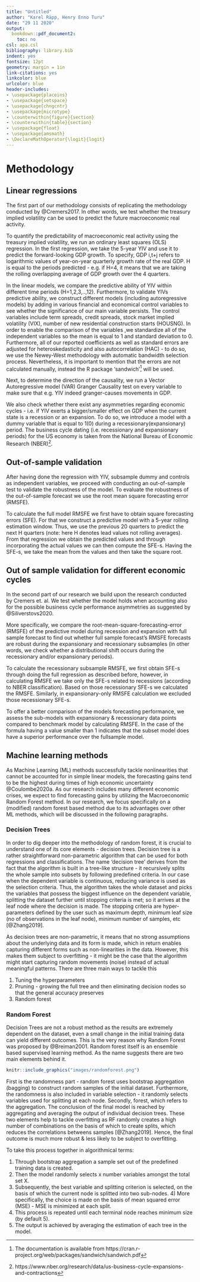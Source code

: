 ```yaml
---
title: "Untitled"
author: "Karel Räpp, Henry Enno Turu"
date: "29 11 2020"
output: 
  bookdown::pdf_document2:
    toc: no
csl: apa.csl
bibliography: library.bib
indent: yes
fontsize: 12pt
geometry: margin = 1in
link-citations: yes
linkcolor: blue
urlcolor: blue
header-includes:
- \usepackage{placeins}
- \usepackage{setspace}
- \usepackage{chngcntr}
- \usepackage{microtype}
- \counterwithin{figure}{section}
- \counterwithin{table}{section}
- \usepackage{float}
- \usepackage{amsmath}
- \DeclareMathOperator{\logit}{logit}
---
```



# Methodology

## Linear regressions
The first part of our methodology consists of replicating the methodology conducted by @Cremers2017. In other words, we test whether the treasury implied volatility can be used to predict the future macroeconomic real activity.

To quantify the predictability of macroeconomic real activity using the treasury implied volatility, we run an ordinary least squares (OLS) regression. In the first regression, we take the 5-year YIV and use it to predict the forward-looking GDP growth. To specify, GDP i,t+j refers to  logarithmic values of year-on-year quarterly growth rate of the real GDP. H is equal to the periods predicted - e.g. if H=4, it means that we are taking the rolling overlapping average of GDP growth over the 4 quarters. 

\begin{equation}
\sum_{j=1}^{j=H}log(1+GDP_{i,t+j})/H = \alpha_{H}+ \beta_{H} \sigma_{IV,t} + \varepsilon_{t+H}
\end{equation}

In the linear models, we compare the predictive ability of YIV within different time periods (H=1,2,3,..,12). Furthermore, to validate YIVs predictive ability, we construct different models (including autoregressive models) by adding in various financial and economical control variables  to see whether the significance of our main variable persists. The control variables include term spreads, credit spreads, stock market implied volatility (VIX), number of new residential construction starts (HOUSNG). In order to enable the comparison of the variables ,we standardize all of the independent variables so the mean is equal  to 1 and standard deviation to 0. Furthermore, all of our reported coefficients as well as standard errors are adjusted for heteroskedasticity and also autocorrelation (HAC) - to do so, we use the Newey-West methodology with automatic bandwidth selection process. Nevertheless, it is important to mention that the errors are not calculated manually, instead the R package ‘sandwich’^[The documentation is available from https://cran.r-project.org/web/packages/sandwich/sandwich.pdf] will be used.


\begin{equation}
\sum_{j=1}^{j=H}log(1+GDP_{i,t+j})/H = \alpha_{H}+ \beta_{H} \sigma_{IV,t} + Controls +\varepsilon_{t+H}
\end{equation}

Next, to determine the direction of the causality, we run a Vector Autoregressive model (VAR) Granger Causality test on every variable to make sure that e.g. YIV indeed granger-causes movements in GDP. 

We also check whether there exist any asymmetries regarding economic cycles - i.e. if YIV exerts a bigger/smaller effect on GDP when the current state is a recession or an expansion. To do so, we introduce a model with a dummy variable that is equal to 1(0) during a recessionary(expansionary) period. The business cycle dating (i.e. recessionary and expansionary periods) for the US economy is taken from the National Bureau of Economic Research (NBER)^[https://www.nber.org/research/data/us-business-cycle-expansions-and-contractions].

\begin{equation}
\sum_{j=1}^{j=H}log(1+GDP_{i,t+j})/H = \alpha_{H}+ \beta_{H} \sigma_{IV,t} + Dummy +\varepsilon_{t+H}
\end{equation}

## Out-of-sample validation

After having done the regression with YIV, subsample dummy and controls as independent variables, we proceed with conducting an out-of-sample test to validate the robustness of the model. To evaluate the robustness of the out-of-sample forecast we use the root mean square forecasting error (RMSFE). 


\begin{equation}
\begin{split}
SFE = \sum_{j=1}^{j=H}(log(1+GDP_{i,t+j}) - \widetilde{log({1+GDP}_{i,t+j})}^2 \\
RMSFE =  \sqrt{mean(SFE)}
\end{split}
\end{equation}

To calculate the full model RMSFE we first have to obtain square forecasting errors (SFE). For that we construct a predictive model with a 5-year rolling estimation window. Thus, we use the previous 20 quarters to predict the next H quarters (note: here H denotes lead values not rolling averages). From that regression we obtain the predicted values and through incorporating the actual values we can then compute the SFE-s. Having the SFE-s, we take the mean from the values and then take the square root.

## Out of sample validation for different economic cycles

In the second part of our research we build upon the research conducted by Cremers et. al. We test whether the model holds when accounting also for the possible business cycle performance asymmetries as suggested by @Siliverstovs2020.

More specifically, we compare the root-mean-square-forecasting-error (RMSFE) of the predictive model during recession and expansion with full sample forecast to find out whether full sample forecast’s RMSFE forecasts are robust during the expansionary and recessionary subsamples (in other words, we check whether a distributional shift occurs during the recessionary and/or expansionary periods).

To calculate the  recessionary subsample RMSFE, we first obtain SFE-s through doing the full regression as described before, however, in calculating RMSFE we take only the SFE-s related to recessions (according to NBER classification). Based on those recessionary SFE-s we calculated the RMSFE. Similarly, in expansionary-only RMSFE calculation we excluded those recessionary SFE-s.

\begin{equation}
rRMSFE = \frac{RMSFE_{subset}}{RMSFE_{full}}
\end{equation}

To offer a better comparison of the models forecasting performance, we assess the sub-models with expansionary & recessionary data points compared to benchmark model by calculating RMSFE.
In the case of the formula having a value smaller than 1 indicates that the subset model does have a superior performance over the fullsample model.


## Machine learning methods
As Machine Learning (ML) methods successfully tackle nonlinearities that cannot be accounted for in simple linear models, the forecasting gains tend to be the highest during times of high economic uncertainty @Coulombe2020a. As our research includes many different economic crises, we expect to find forecasting gains by utilizing the Macroeconomic Random Forest method. In our research, we focus specifically on a (modified) random forest based method due to its advantages over other ML methods, which will be discussed in the following paragraphs.

### Decision Trees
In order to dig deeper into the methodology of random forest, it is crucial to understand one of its core elements - decision trees. Decision tree is a rather straightforward non-parametric algorithm that can be used for both regressions and classifications. The name ‘decision tree’ derives from the fact that the algorithm is built in a tree-like structure - it recursively splits the whole sample into subsets by following predefined criteria. In our case when the dependent variable is continuous, reducing variance is used as the selection criteria. 
Thus, the algorithm takes the whole dataset and picks the variables that possess the biggest influence on the dependent variable, splitting the dataset further until stopping criteria is met; so it arrives at the leaf node where the decision is made. The stopping criteria are hyper-parameters defined by the user such as maximum depth, minimum leaf size (no of observations in the leaf node), minimum number of samples, etc [@Zhang2019]. 

As decision trees are non-parametric, it means that no strong assumptions about the underlying data and its form is made, which in return enables capturing different forms such as non-linearities in the data. However, this makes them subject to overfitting - it might be the case that the algorithm might start capturing random movements (noise) instead of actual meaningful patterns. There are three main ways to tackle this 

1) Tuning the hyperparameters
2) Pruning - growing the full tree and then eliminating decision nodes so that the general accuracy preserves
3) Random forest

### Random Forest

Decision Trees are not a robust method as the results are extremely dependent on the dataset, even a small change in the initial training data can yield different outcomes. This is the very reason why Random Forest was proposed by @Breiman2001. Random forest itself is an ensemble based supervised learning method. As the name suggests there are two main elements behind it. 

```r
knitr::include_graphics("images/randomforest.png")
```

First is the randomness part - random forest uses bootstrap aggregation (bagging) to construct random samples of the initial dataset. Furthermore, the randomness is also included in variable selection - it randomly selects variables used for splitting at each node.
Secondly, forest, which refers to the aggregation. The conclusion of the final model is reached by aggregating and averaging the output of individual decision trees. These two elements help to tackle overfitting as RF randomly creates a high number of combinations on the basis of which to create splits, which reduces the correlations betweens samples [@Zhang2019]. Hence, the final outcome is much more robust & less likely to be subject to overfitting.

To take this process together in algorithmical terms: 

1) Through bootstrap aggregation a sample set out of the predefined training data is created.
2) Then the model randomly selects  x number variables amongst the total set X. 
3) Subsequently, the best variable and splitting criterion is selected, on the basis of which the current node is splitted into two sub-nodes. 4) More specifically, the choice is  made on the basis of mean squared error (MSE)  - MSE is minimized at each split.
5) This process is repeated until each terminal node reaches minimum size (by default 5).
6) The output is achieved by averaging the estimation of each tree in the model.


\begin{equation}
MSE = \frac{1}{n} \sum_{i=1}^{n}(y_{i}-\gamma)^2
\end{equation}

